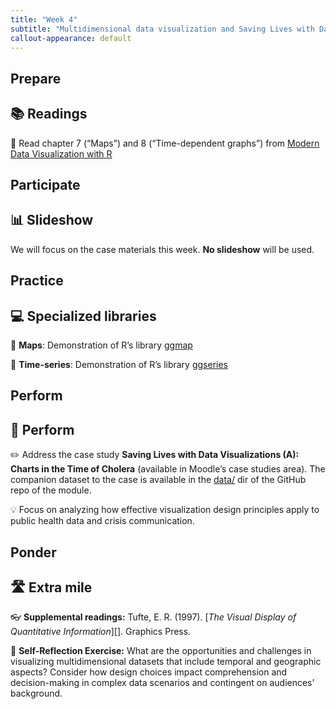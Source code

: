 ```yaml
---
title: "Week 4"
subtitle: "Multidimensional data visualization and Saving Lives with Data case"
callout-appearance: default
---
```


## Prepare

::: {.callout-note}
## 📚 Readings

📖 Read chapter 7 ("Maps") and 8 ("Time-dependent graphs") from [Modern Data
Visualization with R](https://rkabacoff.github.io/datavis/) 

:::

## Participate

::: {.callout-note}
## 📊 Slideshow

We will focus on the case materials this week. **No slideshow** will be used.

:::

## Practice

::: {.callout-note}
## 💻 Specialized libraries

🧮 **Maps**: Demonstration of R's library [ggmap](https://cran.r-project.org/web/packages/ggmap/readme/README.html) 

🧮 **Time-series**: Demonstration of R's library [ggseries](https://github.com/AtherEnergy/ggTimeSeries)

:::

## Perform

::: {.callout-note}
## 📝 Perform

✏️ Address the case study **Saving Lives with Data Visualizations (A): Charts
in the Time of Cholera** (available in Moodle's case studies area). The
companion dataset to the case is available in the
[data/](https://github.com/simoneSantoni/data-viz-smm635/tree/master/data) dir
of the GitHub repo of the module.

💡 Focus on analyzing how effective visualization design principles apply to
public health data and crisis communication.

:::

## Ponder

::: {.callout-note}
## 🛣️ Extra mile

 👓 **Supplemental readings:** Tufte, E. R. (1997). [*The Visual Display of Quantitative Information*][].
Graphics Press.

🤔 **Self-Reflection Exercise:** What are the opportunities and challenges in visualizing multidimensional
datasets that include temporal and geographic aspects? Consider how design
choices impact comprehension and decision-making in complex data scenarios and
contingent on audiences' background.

:::

[1]: https://www.edwardtufte.com/book/visual-and-statistical-thinking-displays-of-evidence-for-making-decisions/?_gl=1*1ris9w1*_up*MQ..*_ga*MTk4NDQ4NTM4Ni4xNzYwNzM0NjAy*_ga_JCT37YWSC9*czE3NjA3MzQ2MDEkbzEkZzAkdDE3NjA3MzQ2MDEkajYwJGwwJGgw
